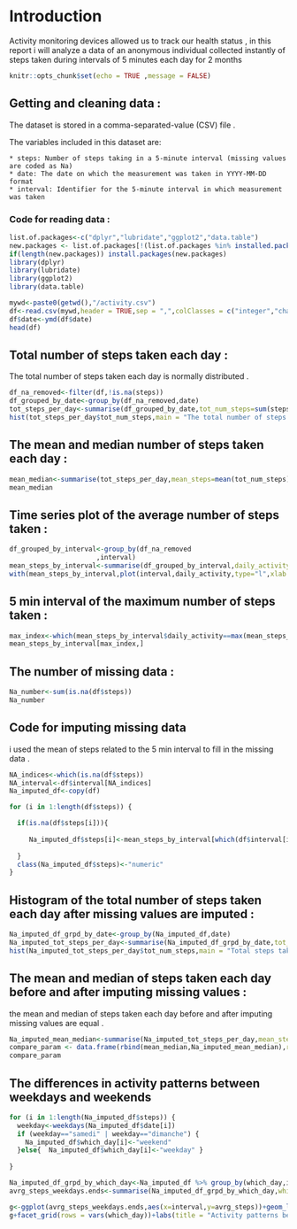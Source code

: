 
# Introduction
  Activity monitoring devices allowed us to track our health status , in this report i will analyze a data of an anonymous individual collected instantly of steps taken during intervals of 5 minutes each day for 2 months

```{r setup, include=FALSE}
knitr::opts_chunk$set(echo = TRUE ,message = FALSE)
```

## Getting and cleaning data :
  The dataset is stored in a comma-separated-value (CSV) file .
  
  The variables included in this dataset are:
  
    * steps: Number of steps taking in a 5-minute interval (missing values are coded as Na)
    * date: The date on which the measurement was taken in YYYY-MM-DD format
    * interval: Identifier for the 5-minute interval in which measurement was taken
### Code for reading data :
    
```{r ,echo=FALSE}
list.of.packages<-c("dplyr","lubridate","ggplot2","data.table")
new.packages <- list.of.packages[!(list.of.packages %in% installed.packages()[,"Package"])]
if(length(new.packages)) install.packages(new.packages)
library(dplyr)
library(lubridate)
library(ggplot2)
library(data.table)
```

```{r}
mywd<-paste0(getwd(),"/activity.csv")
df<-read.csv(mywd,header = TRUE,sep = ",",colClasses = c("integer","character","integer"))
df$date<-ymd(df$date)
head(df)
```

## Total number of steps taken each day :
The total number of steps taken each day is normally distributed .
```{r}
df_na_removed<-filter(df,!is.na(steps))
df_grouped_by_date<-group_by(df_na_removed,date)
tot_steps_per_day<-summarise(df_grouped_by_date,tot_num_steps=sum(steps))
hist(tot_steps_per_day$tot_num_steps,main = "The total number of steps taken each day",xlab = "Number of steps")
```

## The mean and median number of steps taken each day :

```{r}
mean_median<-summarise(tot_steps_per_day,mean_steps=mean(tot_num_steps),median_steps=median(tot_num_steps))
mean_median
```

## Time series plot of the average number of steps taken :

```{r}
df_grouped_by_interval<-group_by(df_na_removed
                      ,interval)
mean_steps_by_interval<-summarise(df_grouped_by_interval,daily_activity=mean(steps))
with(mean_steps_by_interval,plot(interval,daily_activity,type="l",xlab ="Interval of time",ylab = "Mean steps",main="Mean steps over time interval"))

```

## 5 min interval of the maximum number of steps taken :
```{r}
max_index<-which(mean_steps_by_interval$daily_activity==max(mean_steps_by_interval$daily_activity))
mean_steps_by_interval[max_index,]
```

## The number of missing data :

```{r}
Na_number<-sum(is.na(df$steps))
Na_number
```

## Code for imputing missing data
i used the mean of steps related to the 5 min interval to fill in the missing data .

```{r}
NA_indices<-which(is.na(df$steps))
NA_interval<-df$interval[NA_indices]
Na_imputed_df<-copy(df)

for (i in 1:length(df$steps)) {

  if(is.na(df$steps[i])){
    
     Na_imputed_df$steps[i]<-mean_steps_by_interval[which(df$interval[i]==mean_steps_by_interval$interval),2]
     
  }
  class(Na_imputed_df$steps)<-"numeric" 
}
```

## Histogram of the total number of steps taken each day after missing values are imputed :

```{r}
Na_imputed_df_grpd_by_date<-group_by(Na_imputed_df,date)
Na_imputed_tot_steps_per_day<-summarise(Na_imputed_df_grpd_by_date,tot_num_steps=sum(steps))  
hist(Na_imputed_tot_steps_per_day$tot_num_steps,main = "Total steps taken each day after imputing missing values",xlab = "Total number of steps")
```

## The mean and median of steps taken each day before and after imputing missing values :
the mean and median of steps taken each day before and after imputing missing values are equal .


```{r}
Na_imputed_mean_median<-summarise(Na_imputed_tot_steps_per_day,mean_steps=mean(tot_num_steps),median_steps=median(tot_num_steps))
compare_param <- data.frame(rbind(mean_median,Na_imputed_mean_median),row.names = c("Before","After"))
compare_param

```

## The differences in activity patterns between weekdays and weekends

```{r }
for (i in 1:length(Na_imputed_df$steps)) {
  weekday<-weekdays(Na_imputed_df$date[i])
  if (weekday=="samedi" | weekday=="dimanche") {
    Na_imputed_df$which_day[i]<-"weekend"
  }else{  Na_imputed_df$which_day[i]<-"weekday" }
 
}

Na_imputed_df_grpd_by_which_day<-Na_imputed_df %>% group_by(which_day,interval)
avrg_steps_weekdays.ends<-summarise(Na_imputed_df_grpd_by_which_day,which_day=which_day ,interval=interval,avrg_steps=mean(steps))

g<-ggplot(avrg_steps_weekdays.ends,aes(x=interval,y=avrg_steps))+geom_line()
g+facet_grid(rows = vars(which_day))+labs(title = "Activity patterns between weekdays and weekends over time")+xlab("Interval of time")+ylab("Mean steps")
```

